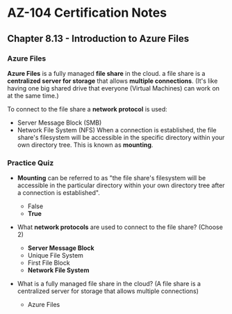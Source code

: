 # AZ-104 Certification Notes
## Chapter 8.13 - Introduction to Azure Files

### Azure Files
**Azure Files** is a fully managed **file share** in the cloud. a file share is a **centralized server for storage** that allows **multiple connections**. (It's like having one big shared drive that everyone (Virtual Machines) can work on at the same time.)

To connect to the file share a **network protocol** is used:
* Server Message Block (SMB)
* Network File System (NFS)
When a connection is established, the file share's filesystem will be accessible in the specific directory within your own directory tree. This is known as **mounting**.

### Practice Quiz
* **Mounting** can be referred to as "the file share's filesystem will be accessible in the particular directory within your own directory tree after a connection is established".
	* False
	* **True**
* What **network protocols** are used to connect to the file share? (Choose 2)
	* **Server Message Block**
	* Unique File System
	* First File Block
	* **Network File System**

* What is a fully managed file share in the cloud? (A file share is a centralized server for storage that allows multiple connections)
	* Azure Files